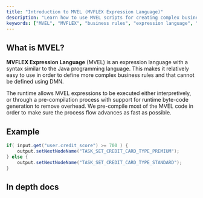 ```yaml
---
title: "Introduction to MVEL (MVFLEX Expression Language)"
description: "Learn how to use MVEL scripts for creating complex business rules. MVEL provides a Java-like syntax for defining business logic with multiple parameters and advanced calculations, offering an alternative to DMN."
keywords: ["MVEL", "MVFLEX", "business rules", "expression language", "Java-like syntax", "business logic", "rule engine", "scripting"]
---
```


## What is MVEL?

**MVFLEX Expression Language** (MVEL) is an expression language with a syntax similar to the Java programming language. This makes it relatively easy to use in order to define more complex business rules and that cannot be defined using DMN.

The runtime allows MVEL expressions to be executed either interpretively, or through a pre-compilation process with support for runtime byte-code generation to remove overhead. We pre-compile most of the MVEL code in order to make sure the process flow advances as fast as possible.

## Example

```java
if( input.get("user.credit_score") >= 700 ) { 
    output.setNextNodeName("TASK_SET_CREDIT_CARD_TYPE_PREMIUM"); 
} else { 
    output.setNextNodeName("TASK_SET_CREDIT_CARD_TYPE_STANDARD"); 
}
```

## In depth docs

<Card icon="link" title = "MVEL Documentation" href ="https://github.com/mvel/mvel"> </Card></newContent>
</invoke>
